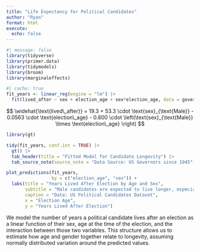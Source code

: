 ```yaml
---
title: "Life Expectancy for Political Candidates"
author: "Ryan"
format: html
execute: 
  echo: false
---
```


```r
#| message: false
library(tidyverse)
library(primer.data)
library(tidymodels)
library(broom)
library(marginaleffects)

```

```r
#| cache: true
fit_years <- linear_reg(engine = "lm") |>
  fit(lived_after ~ sex + election_age + sex*election_age, data = governors)
```

$$
\widehat{\text{lived\_after}} = 19.3 + 53.3 \cdot \text{sex}_{\text{Male}} - 0.0563 \cdot \text{election\_age} - 0.800 \cdot \left(\text{sex}_{\text{Male}} \times \text{election\_age} \right)
$$


```r
library(gt)

tidy(fit_years, conf.int = TRUE) |>
  gt() |>
  tab_header(title = "Fitted Model for Candidate Longevity") |>
  tab_source_note(source_note = "Data Source: US Governors since 1945")

```




```r
plot_predictions(fit_years, 
                 by = c("election_age", "sex")) +
  labs(title = "Years Lived After Election by Age and Sex",
       subtitle = "Male candidates are expected to live longer, especially at younger election ages",
       caption = "Data: US Political Candidates Dataset",
       x = "Election Age",
       y = "Years Lived After Election")

```

We model the number of years a political candidate lives after an election as a linear function of their sex, age at the time of the election, and the interaction between those two variables. This structure allows us to estimate how age and gender together relate to longevity, assuming normally distributed variation around the predicted values.